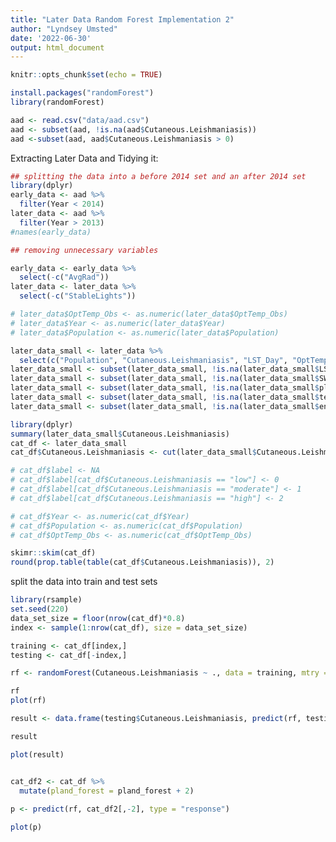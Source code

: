 ```yaml
---
title: "Later Data Random Forest Implementation 2"
author: "Lyndsey Umsted"
date: '2022-06-30'
output: html_document
---
```


```r
knitr::opts_chunk$set(echo = TRUE)
```

```r
install.packages("randomForest")
library(randomForest)
```

```r
aad <- read.csv("data/aad.csv")
aad <- subset(aad, !is.na(aad$Cutaneous.Leishmaniasis))
aad <-subset(aad, aad$Cutaneous.Leishmaniasis > 0)
```


Extracting Later Data and Tidying it:
```r
## splitting the data into a before 2014 set and an after 2014 set
library(dplyr)
early_data <- aad %>%
  filter(Year < 2014)
later_data <- aad %>%
  filter(Year > 2013)
#names(early_data)

## removing unnecessary variables

early_data <- early_data %>%
  select(-c("AvgRad"))
later_data <- later_data %>%
  select(-c("StableLights"))

# later_data$OptTemp_Obs <- as.numeric(later_data$OptTemp_Obs)
# later_data$Year <- as.numeric(later_data$Year)
# later_data$Population <- as.numeric(later_data$Population)

later_data_small <- later_data %>%
  select(c("Population", "Cutaneous.Leishmaniasis", "LST_Day", "OptTemp_Obs", "NDVI", "EVI", "Precip", "AvgRad", "SWOccurrence", "pland_forest", "te_forest", "enn_mn_forest"))
later_data_small <- subset(later_data_small, !is.na(later_data_small$LST_Day))
later_data_small <- subset(later_data_small, !is.na(later_data_small$SWOccurrence))
later_data_small <- subset(later_data_small, !is.na(later_data_small$pland_forest))
later_data_small <- subset(later_data_small, !is.na(later_data_small$te_forest))
later_data_small <- subset(later_data_small, !is.na(later_data_small$enn_mn_forest))
```

```r
library(dplyr)
summary(later_data_small$Cutaneous.Leishmaniasis)
cat_df <- later_data_small
cat_df$Cutaneous.Leishmaniasis <- cut(later_data_small$Cutaneous.Leishmaniasis, breaks = c(0, 0.54770, 10^3), labels = c("low","high")) #50th percentile

# cat_df$label <- NA
# cat_df$label[cat_df$Cutaneous.Leishmaniasis == "low"] <- 0
# cat_df$label[cat_df$Cutaneous.Leishmaniasis == "moderate"] <- 1
# cat_df$label[cat_df$Cutaneous.Leishmaniasis == "high"] <- 2

# cat_df$Year <- as.numeric(cat_df$Year)
# cat_df$Population <- as.numeric(cat_df$Population)
# cat_df$OptTemp_Obs <- as.numeric(cat_df$OptTemp_Obs)
```

```r
skimr::skim(cat_df)
round(prop.table(table(cat_df$Cutaneous.Leishmaniasis)), 2)
```

split the data into train and test sets
```r
library(rsample)
set.seed(220)
data_set_size = floor(nrow(cat_df)*0.8)
index <- sample(1:nrow(cat_df), size = data_set_size)

training <- cat_df[index,]
testing <- cat_df[-index,]

rf <- randomForest(Cutaneous.Leishmaniasis ~ ., data = training, mtry = 3, ntree = 2001, importance = TRUE)

rf
plot(rf)

result <- data.frame(testing$Cutaneous.Leishmaniasis, predict(rf, testing[,1:12], type = "response"))

result

plot(result)


cat_df2 <- cat_df %>%
  mutate(pland_forest = pland_forest + 2)
 
p <- predict(rf, cat_df2[,-2], type = "response")

plot(p)
```


